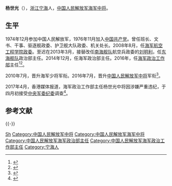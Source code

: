 '''杨世光'''（{{bd|1956年|8月||catIdx=Y}}），[[浙江省|浙江]][[宁海县|宁海]]人，[[中国人民解放军海军中将|中国人民解放军海军中将]]。

==生平==
1974年12月参加中国人民解放军，1976年11月加入[[中国共产党|中国共产党]]。曾任班长、文书、干事、驱逐舰政委、护卫舰大队政委、机关处长。2008年8月，任[[中国人民解放军海军航空大学|海军航空工程学院]][[政治委員|政委]]。至迟在2013年3月，接替改任[[中国人民解放军南部战区海军|南海舰队]]航空兵政委的[[刘明利|刘明利]]，任[[中国人民解放军东部战区海军|东海舰队]]政治部主任。2014年12月，任海军政治部主任。2016年，任[[中国人民解放军海军政治工作部|海军政治工作部]]主任<ref>{{cite news|title=海军将领调整到位|url=http://china.caixin.com/2015-01-03/100770355.html|accessdate=2016-08-03|newspaper=财新网|archive-date=2016-09-11|archive-url=https://web.archive.org/web/20160911172124/http://china.caixin.com/2015-01-03/100770355.html|dead-url=no}}</ref><ref>{{cite news|title=胡中明少将履新海军参谋长助理，曾参加海军首次环球航行|url=http://www.thepaper.cn/newsDetail_forward_1318375|accessdate=2016-08-03|newspaper=澎湃新闻|archive-date=2020-01-14|archive-url=https://web.archive.org/web/20200114050608/https://www.thepaper.cn/newsDetail_forward_1318375|dead-url=no}}</ref>。

2010年7月，晋升海军少将军衔。2016年7月，晋升[[中国人民解放军中将|中国人民解放军中将]]军衔<ref>{{cite news|title=海军举行晋衔仪式，王海杨世光康非沈金龙刘明利晋升中将|url=http://www.thepaper.cn/newsDetail_forward_1506079|accessdate=2016-08-03|newspaper=澎湃新闻|archive-date=2016-08-03|archive-url=https://web.archive.org/web/20160803183749/http://www.thepaper.cn/newsDetail_forward_1506079|dead-url=no}}</ref>。

2017年4月，香港媒体报道，海军政治工作部主任杨世光中将因涉嫌严重违纪，于四月初接受[[中央军事委员会纪律检查委员会|中央军委纪委]]调查<ref>{{cite web|url=http://prd.zaobao.com/special/report/politic/cnpol/story20170414-748322|title=海军政治工作部主任 杨世光涉严重违纪落马|publisher=联合早报|accessdate=2017-04-14|deadurl=yes|archiveurl=https://web.archive.org/web/20170805142411/http://prd.zaobao.com/special/report/politic/cnpol/story20170414-748322|archivedate=2017年8月5日|df=}}</ref>。

==参考文献==
{{Reflist}}

{{-}}
{{start box}}
{{s-mil|pla}}
{{s-new}}
{{s-title|[[中国人民解放军海军政治工作部|中国人民解放军海军政治工作部]]主任|2016年1月-2017年4月}}
{{s-after|[[陈学斌|陈学斌]]}}
{{s-before|[[丁海春|丁海春]]}}
{{s-title|[[中国人民解放军海军政治部|中国人民解放军海军政治部]]主任|2014年12月-2015年12月}}
{{s-none|机构撤销}}
{{end box}}

{{DEFAULTSORT:Yang杨}}
[[Category:杨姓|Sh]]
[[Category:中国人民解放军中将|Category:中国人民解放军中将]]
[[Category:中国人民解放军海军中将|Category:中国人民解放军海军中将]]
[[Category:中国人民解放军海军政治部主任|Category:中国人民解放军海军政治部主任]]
[[Category:中国人民解放军海军政治工作部主任|Category:中国人民解放军海军政治工作部主任]]
[[Category:宁海人|Category:宁海人]]